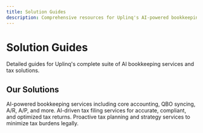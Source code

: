 ```yaml
---
title: Solution Guides
description: Comprehensive resources for Uplinq's AI-powered bookkeeping and tax solutions
---
```


# Solution Guides

Detailed guides for Uplinq's complete suite of AI bookkeeping services and tax solutions.

## Our Solutions

<div className="grid grid-cols-1 gap-4 md:grid-cols-3 lg:grid-cols-3">
  <Card title="Bookkeeping Solutions" href="/docs/bookkeeping-tax-solution-guides/bookkeeping" icon="book-open">
    AI-powered bookkeeping services including core accounting, QBO syncing, A/R, A/P, and more.
  </Card>
  
  <Card title="Tax Filing Solutions" href="/docs/bookkeeping-tax-solution-guides/tax-filing" icon="file-text">
    AI-driven tax filing services for accurate, compliant, and optimized tax returns.
  </Card>
  
  <Card title="Tax Strategy Solutions" href="/docs/bookkeeping-tax-solution-guides/tax-strategy" icon="trending-up">
    Proactive tax planning and strategy services to minimize tax burdens legally.
  </Card>
</div>